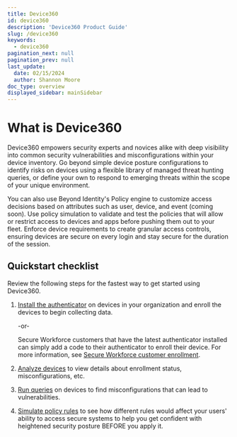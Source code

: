 ```yaml
---
title: Device360
id: device360
description: 'Device360 Product Guide'
slug: /device360
keywords:
  - device360
pagination_next: null
pagination_prev: null
last_update:
  date: 02/15/2024
  author: Shannon Moore
doc_type: overview
displayed_sidebar: mainSidebar
---
```


# What is Device360
Device360 empowers security experts and novices alike with deep visibility into common security vulnerabilities and misconfigurations within your device inventory. Go beyond simple device posture configurations to identify risks on devices using a flexible library of managed threat hunting queries, or define your own to respond to emerging threats within the scope of your unique environment.

You can also use Beyond Identity's Policy engine to customize access decisions based on attributes such as user, device, and event (coming soon). Use policy simulation to validate and test the policies that will allow or restrict access to devices and apps before pushing them out to your fleet. Enforce device requirements to create granular access controls, ensuring devices are secure on every login and stay secure for the duration of the session.

## Quickstart checklist
Review the following steps for the fastest way to get started using Device360.
1. [Install the authenticator](/docs/authenticators#install-for-device360) on devices in your organization and enroll the devices to begin collecting data.

   -or-

   Secure Workforce customers that have the latest authenticator installed can simply add a code to their authenticator to enroll their device. For more information, see [Secure Workforce customer enrollment](/docs/authenticators#secure-workforce-customer-enrollment).

2. [Analyze devices](/docs/device-inventory) to view details about enrollment status, misconfigurations, etc.

2. [Run queries](/docs/device-query) on devices to find misconfigurations that can lead to vulnerabilities.

3. [Simulate policy rules](/docs/policy-and-simulation) to see how different rules would affect your users' ability to access secure systems to help you get confident with heightened security posture BEFORE you apply it.
